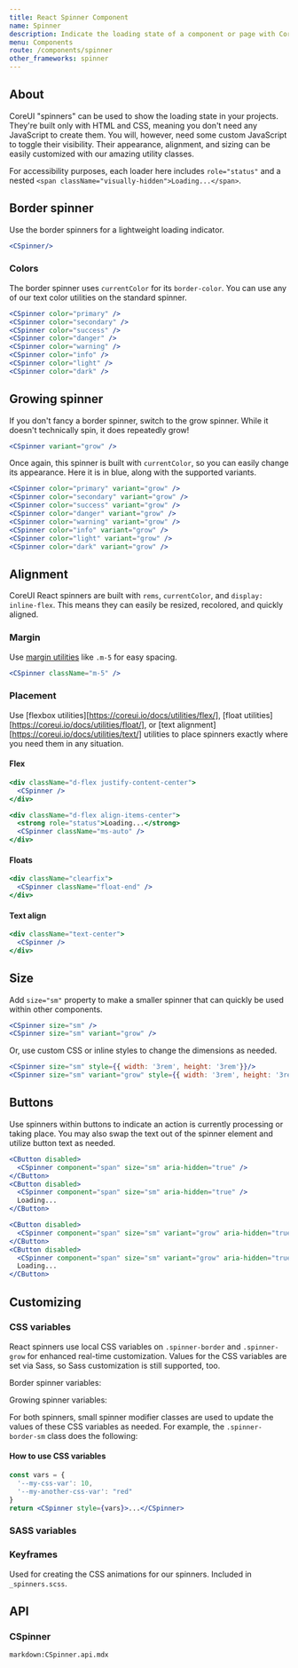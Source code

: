 ```yaml
---
title: React Spinner Component
name: Spinner
description: Indicate the loading state of a component or page with CoreUI spinners, built entirely with HTML, CSS, and no JavaScript.
menu: Components
route: /components/spinner
other_frameworks: spinner
---
```



## About

CoreUI "spinners" can be used to show the loading state in your projects. They're built only with HTML and CSS, meaning you don't need any JavaScript to create them. You will, however, need some custom JavaScript to toggle their visibility. Their appearance, alignment, and sizing can be easily customized with our amazing utility classes.

For accessibility purposes, each loader here includes `role="status"` and a nested `<span className="visually-hidden">Loading...</span>`.

## Border spinner

Use the border spinners for a lightweight loading indicator.

```jsx preview
<CSpinner/>
```

### Colors

The border spinner uses `currentColor` for its `border-color`. You can use any of our text color utilities on the standard spinner.

```jsx preview
<CSpinner color="primary" />
<CSpinner color="secondary" />
<CSpinner color="success" />
<CSpinner color="danger" />
<CSpinner color="warning" />
<CSpinner color="info" />
<CSpinner color="light" />
<CSpinner color="dark" />
```

## Growing spinner

If you don't fancy a border spinner, switch to the grow spinner. While it doesn't technically spin, it does repeatedly grow!

```jsx preview
<CSpinner variant="grow" />
```

Once again, this spinner is built with `currentColor`, so you can easily change its appearance. Here it is in blue, along with the supported variants.

```jsx preview
<CSpinner color="primary" variant="grow" />
<CSpinner color="secondary" variant="grow" />
<CSpinner color="success" variant="grow" />
<CSpinner color="danger" variant="grow" />
<CSpinner color="warning" variant="grow" />
<CSpinner color="info" variant="grow" />
<CSpinner color="light" variant="grow" />
<CSpinner color="dark" variant="grow" />
```

## Alignment 

CoreUI React spinners are built with `rems`, `currentColor`, and `display: inline-flex`. This means they can easily be resized, recolored, and quickly aligned.

### Margin 

Use [margin utilities](https://coreui.io/docs/utilities/spacing/#margin-and-padding) like `.m-5` for easy spacing.

```jsx preview
<CSpinner className="m-5" />
```

### Placement

Use [flexbox utilities][https://coreui.io/docs/utilities/flex/], [float utilities][https://coreui.io/docs/utilities/float/], or [text alignment][https://coreui.io/docs/utilities/text/] utilities to place spinners exactly where you need them in any situation.

#### Flex

```jsx preview
<div className="d-flex justify-content-center">
  <CSpinner />
</div>
```

```jsx preview
<div className="d-flex align-items-center">
  <strong role="status">Loading...</strong>
  <CSpinner className="ms-auto" />
</div>
```

#### Floats

```jsx preview
<div className="clearfix">
  <CSpinner className="float-end" />
</div>
```

#### Text align

```jsx preview
<div className="text-center">
  <CSpinner />
</div>
```

## Size

Add `size="sm"` property to make a smaller spinner that can quickly be used within other components.

```jsx preview
<CSpinner size="sm" />
<CSpinner size="sm" variant="grow" />
```

Or, use custom CSS or inline styles to change the dimensions as needed.

```jsx preview
<CSpinner size="sm" style={{ width: '3rem', height: '3rem'}}/>
<CSpinner size="sm" variant="grow" style={{ width: '3rem', height: '3rem'}}/>
```

## Buttons

Use spinners within buttons to indicate an action is currently processing or taking place. You may also swap the text out of the spinner element and utilize button text as needed.

```jsx preview
<CButton disabled>
  <CSpinner component="span" size="sm" aria-hidden="true" />
</CButton>
<CButton disabled>
  <CSpinner component="span" size="sm" aria-hidden="true" />
  Loading...
</CButton>
```

```jsx preview
<CButton disabled>
  <CSpinner component="span" size="sm" variant="grow" aria-hidden="true" />
</CButton>
<CButton disabled>
  <CSpinner component="span" size="sm" variant="grow" aria-hidden="true" />
  Loading...
</CButton>
```

## Customizing

### CSS variables

React spinners use local CSS variables on `.spinner-border` and `.spinner-grow` for enhanced real-time customization. Values for the CSS variables are set via Sass, so Sass customization is still supported, too.

Border spinner variables:

<ScssDocs file="_spinners.scss" capture="spinner-border-css-vars" />

Growing spinner variables:

<ScssDocs file="_spinners.scss" capture="spinner-grow-css-vars" />

For both spinners, small spinner modifier classes are used to update the values of these CSS variables as needed. For example, the `.spinner-border-sm` class does the following:

<ScssDocs file="_spinners.scss" capture="spinner-border-sm-css-vars" />

#### How to use CSS variables

```jsx
const vars = { 
  '--my-css-var': 10,
  '--my-another-css-var': "red" 
}
return <CSpinner style={vars}>...</CSpinner>
```

### SASS variables

<ScssDocs file="_variables.scss" capture="spinner-variables" />

### Keyframes

Used for creating the CSS animations for our spinners. Included in `_spinners.scss`.

<ScssDocs file="_spinners.scss" capture="spinner-border-keyframes" />

<ScssDocs file="_spinners.scss" capture="spinner-grow-keyframes" />

## API

### CSpinner

`markdown:CSpinner.api.mdx`